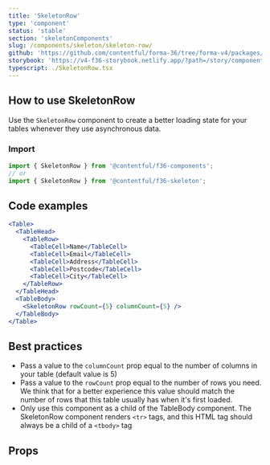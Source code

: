 ```yaml
---
title: 'SkeletonRow'
type: 'component'
status: 'stable'
section: 'skeletonComponents'
slug: /components/skeleton/skeleton-row/
github: 'https://github.com/contentful/forma-36/tree/forma-v4/packages/components/skeleton'
storybook: 'https://v4-f36-storybook.netlify.app/?path=/story/components-skeleton-skeletonrow--default'
typescript: ./SkeletonRow.tsx
---
```


## How to use SkeletonRow

Use the `SkeletonRow` component to create a better loading state for your tables whenever they use asynchronous data.

### Import

```js static=true
import { SkeletonRow } from '@contentful/f36-components';
// or
import { SkeletonRow } from '@contentful/f36-skeleton';
```

## Code examples

```jsx
<Table>
  <TableHead>
    <TableRow>
      <TableCell>Name</TableCell>
      <TableCell>Email</TableCell>
      <TableCell>Address</TableCell>
      <TableCell>Postcode</TableCell>
      <TableCell>City</TableCell>
    </TableRow>
  </TableHead>
  <TableBody>
    <SkeletonRow rowCount={5} columnCount={5} />
  </TableBody>
</Table>
```

## Best practices

- Pass a value to the `columnCount` prop equal to the number of columns in your table (default value is 5)
- Pass a value to the `rowCount` prop equal to the number of rows you need. We think that for a better experience this value should match the number of rows that this table usually has when it's first loaded.
- Only use this component as a child of the TableBody component. The SkeletonRow component renders `<tr>` tags, and this HTML tag should always be a child of a `<tbody>` tag

## Props


<Props of="SkeletonRow" />
